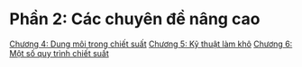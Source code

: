 # Phần 2: Các chuyên đề nâng cao
[Chương 4: Dung môi trong chiết suất](../part_2/chapter_4.qmd)
[Chương 5: Kỹ thuật làm khô](../part_2/chapter_5.qmd)
[Chương 6: Một số quy trình chiết suất](../part_2/chapter_6.qmd)
